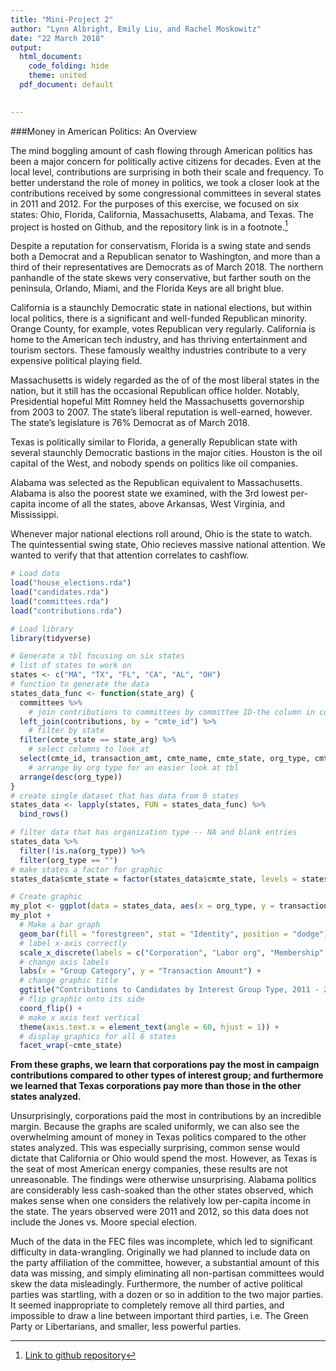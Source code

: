 ```yaml
---
title: "Mini-Project 2"
author: "Lynn Albright, Emily Liu, and Rachel Moskowitz"
date: "22 March 2018"
output:
  html_document:
    code_folding: hide
    theme: united
  pdf_document: default
  

---
```


###Money in American Politics: An Overview

  The mind boggling amount of cash flowing through American politics has been a major concern for politically active citizens for decades. Even at the local level, contributions are surprising in both their scale and frequency. To better understand the role of money in politics, we took a closer look at the contributions received by some congressional committees in several states in 2011 and 2012. For the purposes of this exercise, we focused on six states: Ohio, Florida, California, Massachusetts, Alabama, and Texas. The project is hosted on Github, and the repository link is in a footnote.[^1]

  Despite a reputation for conservatism, Florida is a swing state and sends both a Democrat and a Republican senator to Washington, and more than a third of their representatives are Democrats as of March 2018. The northern panhandle of the state skews very conservative, but farther south on the peninsula, Orlando, Miami, and the Florida Keys are all bright blue.

  California is a staunchly Democratic state in national elections, but within local politics, there is a significant and well-funded Republican minority. Orange County, for example, votes Republican very regularly. California is home to the American tech industry, and has thriving entertainment and tourism sectors. These famously wealthy industries contribute to a very expensive political playing field.

  Massachusetts is widely regarded as the of of the most liberal states in the nation, but it still has the occasional Republican office holder. Notably, Presidential hopeful Mitt Romney held the Massachusetts governorship from 2003 to 2007. The state's liberal reputation is well-earned, however. The state's legislature is 76% Democrat as of March 2018. 

  Texas is politically similar to Florida, a generally Republican state with several staunchly Democratic bastions in the major cities. Houston is the oil capital of the West, and nobody spends on politics like oil companies. 

  Alabama was selected as the Republican equivalent to Massachusetts. Alabama is also the poorest state we examined, with the 3rd lowest per-capita income of all the states, above Arkansas, West Virginia, and Mississippi. 

  Whenever major national elections roll around, Ohio is the state to watch. The quintessential swing state, Ohio recieves massive national attention. We wanted to verify that that attention correlates to cashflow.

```r
# Load data
load("house_elections.rda")
load("candidates.rda")
load("committees.rda")
load("contributions.rda")
```
```r
# Load library
library(tidyverse)
```



```r
# Generate a tbl focusing on six states
# list of states to work on
states <- c("MA", "TX", "FL", "CA", "AL", "OH")
# function to generate the data
states_data_func <- function(state_arg) {
  committees %>%
    # join contributions to committees by committee ID-the column in common
  left_join(contributions, by = "cmte_id") %>%
    # filter by state
  filter(cmte_state == state_arg) %>%
    # select columns to look at
  select(cmte_id, transaction_amt, cmte_name, cmte_state, org_type, cmte_party_affiliation, cmte_dsgn) %>%
    # arrange by org type for an easier look at tbl
  arrange(desc(org_type))
}
# create single dataset that has data from 6 states
states_data <- lapply(states, FUN = states_data_func) %>%
  bind_rows()
```

```r
# filter data that has organization type -- NA and blank entries
states_data %>%
  filter(!is.na(org_type)) %>%
  filter(org_type == "")
# make states a factor for graphic
states_data$cmte_state = factor(states_data$cmte_state, levels = states)

```


```r
# Create graphic
my_plot <- ggplot(data = states_data, aes(x = org_type, y = transaction_amt)) 
my_plot + 
  # Make a bar graph
  geom_bar(fill = "forestgreen", stat = "Identity", position = "dodge") +
  # label x-axis correctly
  scale_x_discrete(labels = c("Corporation", "Labor org", "Membership", "Trade", "Cooperative", "Corp sans capital")) +
  # change axis labels
  labs(x = "Group Category", y = "Transaction Amount") +
  # change graphic title
  ggtitle("Contributions to Candidates by Interest Group Type, 2011 - 2012") +
  # flip graphic onto its side
  coord_flip() +
  # make x axis text vertical
  theme(axis.text.x = element_text(angle = 60, hjust = 1)) +
  # display graphics for all 6 states
  facet_wrap(~cmte_state) 
```

**From these graphs, we learn that corporations pay the most in campaign contributions compared to other types of interest group; and furthermore we learned that Texas corporations pay more than those in the other states analyzed.** 

Unsurprisingly, corporations paid the most in contributions by an incredible margin. Because the graphs are scaled uniformly, we can also see the overwhelming amount of money in Texas politics compared to the other states analyzed. This was especially surprising, common sense would dictate that California or Ohio would spend the most. However, as Texas is the seat of most American energy companies, these results are not unreasonable. The findings were otherwise unsurprising. Alabama politics are considerably less cash-soaked than the other states observed, which makes sense when one considers the relatively low per-capita income in the state. The years observed were 2011 and 2012, so this data does not include the Jones vs. Moore special election. 

Much of the data in the FEC files was incomplete, which led to significant difficulty in data-wrangling. Originally we had planned to include data on the party affiliation of the committee, however, a substantial amount of this data was missing, and simply eliminating all non-partisan committees would skew the data misleadingly. Furthermore, the number of active political parties was startling, with a dozen or so in addition to the two major parties. It seemed inappropriate to completely remove all third parties, and impossible to draw a line between important third parties, i.e. The Green Party or Libertarians, and smaller, less powerful parties. 


[^1]: [Link to github repository](https://github.com/lwalbright/sds192-mp2)
